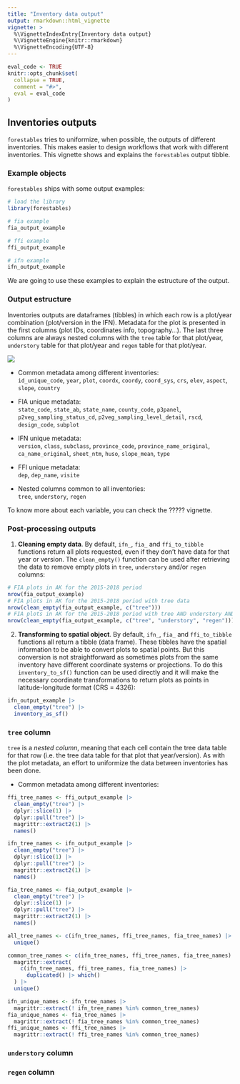```yaml
---
title: "Inventory data output"
output: rmarkdown::html_vignette
vignette: >
  %\VignetteIndexEntry{Inventory data output}
  %\VignetteEngine{knitr::rmarkdown}
  %\VignetteEncoding{UTF-8}
---
```


```r
eval_code <- TRUE
knitr::opts_chunk$set(
  collapse = TRUE,
  comment = "#>",
  eval = eval_code
)
```

## Inventories outputs

`forestables` tries to uniformize, when possible, the outputs of different inventories. This makes
easier to design workflows that work with different inventories. This vignette shows and explains
the `forestables` output tibble.

### Example objects

`forestables` ships with some output examples:

```r
# load the library
library(forestables)

# fia example
fia_output_example

# ffi example
ffi_output_example

# ifn example
ifn_output_example
```

We are going to use these examples to explain the estructure of the output.

### Output estructure

Inventories outputs are dataframes (tibbles) in which each row is a plot/year combination
(plot/version in the IFN). Metadata for the plot is presented in the first columns (plot IDs,
coordinates info, topography...). The last three columns are always nested columns with the
`tree` table for that plot/year, `understory` table for that plot/year and `regen` table for that
plot/year.

![]("inventory_row.svg")

  * Common metadata among different inventories:  
    `id_unique_code`, `year`, `plot`, `coordx`, `coordy`, `coord_sys`, `crs`, `elev`, `aspect`,
    `slope`, `country`
  
  * FIA unique metadata:  
    `state_code`, `state_ab`, `state_name`, `county_code`, `p3panel`, `p2veg_sampling_status_cd`,
    `p2veg_sampling_level_detail`, `rscd`, `design_code`, `subplot`
  
  * IFN unique metadata:  
    `version`, `class`, `subclass`, `province_code`, `province_name_original`, `ca_name_original`,
    `sheet_ntm`, `huso`, `slope_mean`, `type`
  
  * FFI unique metadata:  
    `dep`, `dep_name`, `visite`
  
  * Nested columns common to all inventories:  
    `tree`, `understory`, `regen`

To know more about each variable, you can check the ????? vignette.

### Post-processing outputs

  1. **Cleaning empty data**. By default, `ifn_`, `fia_` and `ffi_to_tibble` functions return all
     plots requested, even if they don't have data for that year or version. The `clean_empty()`
     function can be used after retrieving the data to remove empty plots in `tree`, `understory`
     and/or `regen` columns:

```r
# FIA plots in AK for the 2015-2018 period
nrow(fia_output_example)
# FIA plots in AK for the 2015-2018 period with tree data
nrow(clean_empty(fia_output_example, c("tree")))
# FIA plots in AK for the 2015-2018 period with tree AND understory AND regen data
nrow(clean_empty(fia_output_example, c("tree", "understory", "regen")))
```

  2. **Transforming to spatial object**. By default, `ifn_`, `fia_` and `ffi_to_tibble` functions
     all return a tibble (data frame). These tibbles have the spatial information to be able to
     convert plots to spatial points. But this conversion is not straightforward as sometimes plots
     from the same inventory have different coordinate systems or projections. To do this
     `inventory_to_sf()` function can be used directly and it will make the necessary coordinate
     transformations to return plots as points in latitude-longitude format (CRS = 4326):

```r
ifn_output_example |>
  clean_empty("tree") |>
  inventory_as_sf()
```

### `tree` column

`tree` is a *nested column*, meaning that each cell contain the tree data table for that row
(i.e. the tree data table for that plot that year/version). As with the plot metadata, an effort to
uniformize the data between inventories has been done.

  * Common metadata among different inventories:  
    


```r
ffi_tree_names <- ffi_output_example |>
  clean_empty("tree") |>
  dplyr::slice(1) |>
  dplyr::pull("tree") |>
  magrittr::extract2(1) |>
  names()

ifn_tree_names <- ifn_output_example |>
  clean_empty("tree") |>
  dplyr::slice(1) |>
  dplyr::pull("tree") |>
  magrittr::extract2(1) |>
  names()

fia_tree_names <- fia_output_example |>
  clean_empty("tree") |>
  dplyr::slice(1) |>
  dplyr::pull("tree") |>
  magrittr::extract2(1) |>
  names()

all_tree_names <- c(ifn_tree_names, ffi_tree_names, fia_tree_names) |>
  unique()

common_tree_names <- c(ifn_tree_names, ffi_tree_names, fia_tree_names) |>
  magrittr::extract(
    c(ifn_tree_names, ffi_tree_names, fia_tree_names) |>
      duplicated() |> which()
  ) |>
  unique()

ifn_unique_names <- ifn_tree_names |>
  magrittr::extract(! ifn_tree_names %in% common_tree_names)
fia_unique_names <- fia_tree_names |>
  magrittr::extract(! fia_tree_names %in% common_tree_names)
ffi_unique_names <- ffi_tree_names |>
  magrittr::extract(! ffi_tree_names %in% common_tree_names)
```

### `understory` column

### `regen` column